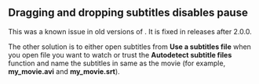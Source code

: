 == Dragging and dropping subtitles disables pause  ==

This was a known issue in old versions of {{VLC}}. It is fixed in releases after 2.0.0. 

The other solution is to either open subtitles from '''Use a subtitles file''' when you open file you want to watch or trust the '''Autodetect subtitle files''' function and name the subtitles in same as the movie (for example, '''my_movie.avi''' and '''my_movie.srt'''). 



{{VSG}}